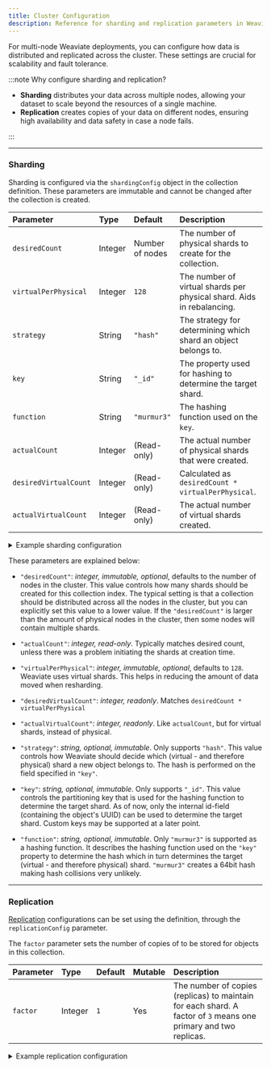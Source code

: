 ```yaml
---
title: Cluster Configuration
description: Reference for sharding and replication parameters in Weaviate.
---
```



For multi-node Weaviate deployments, you can configure how data is distributed and replicated across the cluster. These settings are crucial for scalability and fault tolerance.

:::note Why configure sharding and replication?

- **Sharding** distributes your data across multiple nodes, allowing your dataset to scale beyond the resources of a single machine.
- **Replication** creates copies of your data on different nodes, ensuring high availability and data safety in case a node fails.

:::

---

### Sharding

Sharding is configured via the `shardingConfig` object in the collection definition. These parameters are immutable and cannot be changed after the collection is created.

| Parameter             | Type    | Default         | Description                                                           |
| :-------------------- | :------ | :-------------- | :-------------------------------------------------------------------- |
| `desiredCount`        | Integer | Number of nodes | The number of physical shards to create for the collection.           |
| `virtualPerPhysical`  | Integer | `128`           | The number of virtual shards per physical shard. Aids in rebalancing. |
| `strategy`            | String  | `"hash"`        | The strategy for determining which shard an object belongs to.        |
| `key`                 | String  | `"_id"`         | The property used for hashing to determine the target shard.          |
| `function`            | String  | `"murmur3"`     | The hashing function used on the `key`.                               |
| `actualCount`         | Integer | (Read-only)     | The actual number of physical shards that were created.               |
| `desiredVirtualCount` | Integer | (Read-only)     | Calculated as `desiredCount * virtualPerPhysical`.                    |
| `actualVirtualCount`  | Integer | (Read-only)     | The actual number of virtual shards created.                          |

<details>
  <summary>Example sharding configuration</summary>

An example of a complete `shardingConfig` object:

```json
  "shardingConfig": {
    "virtualPerPhysical": 128,
    "desiredCount": 1,           // defaults to the amount of Weaviate nodes in the cluster
    "actualCount": 1,
    "desiredVirtualCount": 128,
    "actualVirtualCount": 128,
    "key": "_id",
    "strategy": "hash",
    "function": "murmur3"
  }
```

</details>

These parameters are explained below:

- `"desiredCount"`: _integer, immutable, optional_, defaults to the number of nodes in the cluster. This value controls how many shards should be created for this collection index. The typical setting is that a collection should be distributed across all the nodes in the cluster, but you can explicitly set this value to a lower value. If the `"desiredCount"` is larger than the amount of physical nodes in the cluster, then some nodes will contain multiple shards.

- `"actualCount"`: _integer, read-only_. Typically matches desired count, unless there was a problem initiating the shards at creation time.

- `"virtualPerPhysical"`: _integer, immutable, optional_, defaults to `128`. Weaviate uses virtual shards. This helps in reducing the amount of data moved when resharding.

- `"desiredVirtualCount"`: _integer, readonly_. Matches `desiredCount * virtualPerPhysical`

- `"actualVirtualCount"`: _integer, readonly_. Like `actualCount`, but for virtual shards, instead of physical.

- `"strategy"`: _string, optional, immutable_. Only supports `"hash"`. This value controls how Weaviate should decide which (virtual - and therefore physical) shard a new object belongs to. The hash is performed on the field specified in `"key"`.

- `"key"`: _string, optional, immutable_. Only supports `"_id"`. This value controls the partitioning key that is used for the hashing function to determine the target shard. As of now, only the internal id-field (containing the object's UUID) can be used to determine the target shard. Custom keys may be supported at a later point.

- `"function"`: _string, optional, immutable_. Only `"murmur3"` is supported as a hashing function. It describes the hashing function used on the `"key"` property to determine the hash which in turn determines the target (virtual - and therefore physical) shard. `"murmur3"` creates a 64bit hash making hash collisions very unlikely.

---

### Replication

<RaftRFChangeWarning />

[Replication](/deploy/configuration/replication.md) configurations can be set using the definition, through the `replicationConfig` parameter.

The `factor` parameter sets the number of copies of to be stored for objects in this collection.

| Parameter | Type    | Default | Mutable | Description                                                                                                     |
| :-------- | :------ | :------ | :------ | :-------------------------------------------------------------------------------------------------------------- |
| `factor`  | Integer | `1`     | Yes     | The number of copies (replicas) to maintain for each shard. A factor of `3` means one primary and two replicas. |

<details>
  <summary>Example replication configuration</summary>

An example of a complete `replicationConfig` object:

```json
{
  "class": "Article",
  "vectorizer": "text2vec-openai",
  // highlight-start
  "replicationConfig": {
    "factor": 3
  }
  // highlight-end
}
```

</details>
